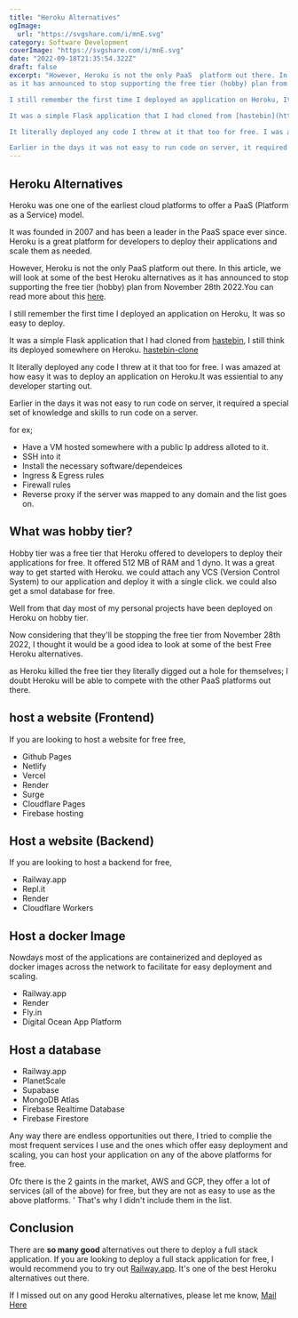 ```yaml
---
title: "Heroku Alternatives"
ogImage:
  url: "https://svgshare.com/i/mnE.svg"
category: Software Development
coverImage: "https://svgshare.com/i/mnE.svg"
date: "2022-09-18T21:35:54.322Z"
draft: false
excerpt: "However, Heroku is not the only PaaS  platform out there. In this article, we will look at some of the best Heroku alternatives
as it has announced to stop supporting the free tier (hobby) plan from November 28th 2022.You can read more about this [here](https://blog.heroku.com/next-chapter/).

I still remember the first time I deployed an application on Heroku, It was so easy to deploy.

It was a simple Flask application that I had cloned from [hastebin](https://hastebin.com/), I still think its deployed somewhere on Heroku. [hastebin-clone](https://haste-bin-clone.herokuapp.com/)

It literally deployed any code I threw at it that too for free. I was amazed at how easy it was to deploy an application on Heroku.It was essiential to any developer starting out.

Earlier in the days it was not easy to run code on server, it required a special set of knowledge and skills to run code on a server."
---
```


## Heroku Alternatives

Heroku was one one of the earliest cloud platforms to offer a PaaS (Platform as a Service) model.

It was founded in 2007 and has been a leader in the PaaS space ever since.
Heroku is a great platform for developers to deploy their applications and scale them as needed.

However, Heroku is not the only PaaS platform out there. In this article, we will look at some of the best Heroku alternatives
as it has announced to stop supporting the free tier (hobby) plan from November 28th 2022.You can read more about this [here](https://blog.heroku.com/next-chapter/).

I still remember the first time I deployed an application on Heroku, It was so easy to deploy.

It was a simple Flask application that I had cloned from [hastebin](https://hastebin.com/), I still think its deployed somewhere on Heroku. [hastebin-clone](https://haste-bin-clone.herokuapp.com/)

It literally deployed any code I threw at it that too for free. I was amazed at how easy it was to deploy an application on Heroku.It was essiential to any developer starting out.

Earlier in the days it was not easy to run code on server, it required a special set of knowledge and skills to run code on a server.

for ex;

- Have a VM hosted somewhere with a public Ip address alloted to it.
- SSH into it
- Install the necessary software/dependeices
- Ingress & Egress rules
- Firewall rules
- Reverse proxy if the server was mapped to any domain
  and the list goes on.

## What was hobby tier?

Hobby tier was a free tier that Heroku offered to developers to deploy their applications for free.
It offered 512 MB of RAM and 1 dyno. It was a great way to get started with Heroku.
we could attach any VCS (Version Control System) to our application and deploy it with a single click.
we could also get a smol database for free.

Well from that day most of my personal projects have been deployed on Heroku on hobby tier.

Now considering that they'll be stopping the free tier from November 28th 2022, I thought it would be a good idea to look at some of the best Free Heroku alternatives.

as Heroku killed the free tier they literally digged out a hole for themselves; I doubt Heroku will be able to compete with the other PaaS platforms out there.

## host a website (Frontend)

If you are looking to host a website for free free,

- Github Pages
- Netlify
- Vercel
- Render
- Surge
- Cloudflare Pages
- Firebase hosting

## Host a website (Backend)

If you are looking to host a backend for free,

- Railway.app
- Repl.it
- Render
- Cloudflare Workers

## Host a docker Image

Nowdays most of the applications are containerized and deployed as docker images across the network to facilitate for easy deployment and scaling.

- Railway.app
- Render
- Fly.in
- Digital Ocean App Platform

## Host a database

- Railway.app
- PlanetScale
- Supabase
- MongoDB Atlas
- Firebase Realtime Database
- Firebase Firestore

Any way there are endless opportunities out there, I tried to complie the most frequent services I use and the ones which offer easy deployment and scaling, you can host your application on any of the above platforms for free.

Ofc there is the 2 gaints in the market, AWS and GCP, they offer a lot of services (all of the above) for free, but they are not as easy to use as the above platforms. '
That's why I didn't include them in the list.

## Conclusion

There are **so many good** alternatives out there to deploy a full stack application.
If you are looking to deploy a full stack application for free, I would recommend you to try out [Railway.app](https://railway.app/).
It's one of the best Heroku alternatives out there.

If I missed out on any good Heroku alternatives, please let me know, [Mail Here](mailto:prajwalprakash3722@gmail.com)
